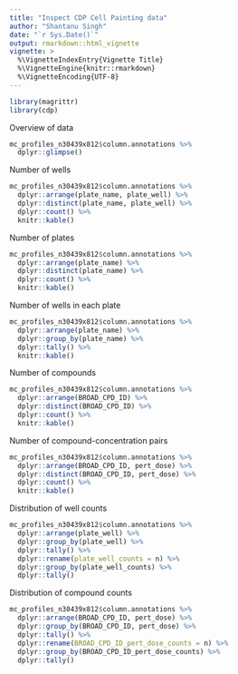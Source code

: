 ```yaml
---
title: "Inspect CDP Cell Painting data"
author: "Shantanu Singh"
date: "`r Sys.Date()`"
output: rmarkdown::html_vignette
vignette: >
  %\VignetteIndexEntry{Vignette Title}
  %\VignetteEngine{knitr::rmarkdown}
  %\VignetteEncoding{UTF-8}
---
```


```r
library(magrittr)
library(cdp)
```

Overview of data
```r
mc_profiles_n30439x812$column.annotations %>% 
  dplyr::glimpse()

```

Number of wells
```r
mc_profiles_n30439x812$column.annotations %>% 
  dplyr::arrange(plate_name, plate_well) %>%
  dplyr::distinct(plate_name, plate_well) %>% 
  dplyr::count() %>%
  knitr::kable()
```

Number of plates
```r
mc_profiles_n30439x812$column.annotations %>% 
  dplyr::arrange(plate_name) %>%
  dplyr::distinct(plate_name) %>% 
  dplyr::count() %>%
  knitr::kable()
```

Number of wells in each plate
```r
mc_profiles_n30439x812$column.annotations %>% 
  dplyr::arrange(plate_name) %>%
  dplyr::group_by(plate_name) %>% 
  dplyr::tally() %>%
  knitr::kable()
```


Number of compounds
```r
mc_profiles_n30439x812$column.annotations %>% 
  dplyr::arrange(BROAD_CPD_ID) %>%
  dplyr::distinct(BROAD_CPD_ID) %>% 
  dplyr::count() %>%
  knitr::kable()
```


Number of compound-concentration pairs
```r
mc_profiles_n30439x812$column.annotations %>% 
  dplyr::arrange(BROAD_CPD_ID, pert_dose) %>%
  dplyr::distinct(BROAD_CPD_ID, pert_dose) %>% 
  dplyr::count() %>%
  knitr::kable()
```


Distribution of well counts
```r
mc_profiles_n30439x812$column.annotations %>% 
  dplyr::arrange(plate_well) %>%
  dplyr::group_by(plate_well) %>% 
  dplyr::tally() %>% 
  dplyr::rename(plate_well_counts = n) %>% 
  dplyr::group_by(plate_well_counts) %>% 
  dplyr::tally() 
```

Distribution of compound counts
```r
mc_profiles_n30439x812$column.annotations %>% 
  dplyr::arrange(BROAD_CPD_ID, pert_dose) %>%
  dplyr::group_by(BROAD_CPD_ID, pert_dose) %>% 
  dplyr::tally() %>% 
  dplyr::rename(BROAD_CPD_ID_pert_dose_counts = n) %>% 
  dplyr::group_by(BROAD_CPD_ID_pert_dose_counts) %>% 
  dplyr::tally() 
```
